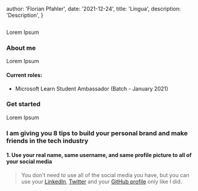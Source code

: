 

  author: 'Florian Pfahler',
  date: '2021-12-24',
  title: 'Lingua',
  description:
    'Description',
}


<Image src={pic} alt="" />

Lorem Ipsum

### About me

Lorem Ipsum

#### Current roles:
- Microsoft Learn Student Ambassador (Batch - January 2021)

### Get started

Lorem Ipsum

### I am giving you 8 tips to build your personal brand and make friends in the tech industry

#### 1. Use your real name, same username, and same profile picture to all of your social media
> You don't need to use all of the social media you have, but you can use your [LinkedIn](https://www.linkedin.com/in/vinzvinci/), [Twitter](https://twitter.com/vinzvinci) and your [GitHub profile](https://github.com/vinzvinci) only like I did.
